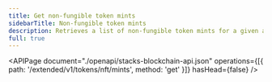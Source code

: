 ```yaml
---
title: Get non-fungible token mints
sidebarTitle: Non-fungible token mints
description: Retrieves a list of non-fungible token mints for a given asset identifier.
full: true
---
```


<APIPage
  document="./openapi/stacks-blockchain-api.json"
  operations={[{ path: '/extended/v1/tokens/nft/mints', method: 'get' }]}
  hasHead={false}
/>
